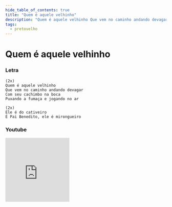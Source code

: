 ```yaml
---
hide_table_of_contents: true
title: "Quem é aquele velhinho"
description: "Quem é aquele velhinho Que vem no caminho andando devagar Com seu cachimbo na boca Puxando a fumaça e jogando no ar Ele é do cativeiro É Pai Benedito, ele é mirongueiro"
tags:
  - pretovelho
---
```


# Quem é aquele velhinho

### Letra

```text
(2x)
Quem é aquele velhinho
Que vem no caminho andando devagar
Com seu cachimbo na boca
Puxando a fumaça e jogando no ar

(2x)
Ele é do cativeiro
É Pai Benedito, ele é mirongueiro
```

### Youtube

<iframe
  width="200"
  height="200"
  src="https://www.youtube.com/embed/eGt96_POALE"
  title="YouTube video player"
  frameborder="0"
  allow="accelerometer; autoplay; clipboard-write; encrypted-media; gyroscope; picture-in-picture; web-share"
  referrerpolicy="strict-origin-when-cross-origin"
  allowfullscreen
></iframe>